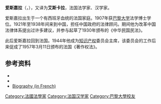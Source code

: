 '''爱斯嘉拉'''（{{lang-fr|Jean Escarra}}，{{bd|1885年||1955年}}），又译为'''艾斯卡拉'''，法国法学家、汉学家。

爱斯嘉拉出生于一个有西班牙血统的法国家庭。1907年获[[巴黎大学|巴黎大学]]法学博士学位。1921年至1938年间来到中国，担任中国政府的法律顾问。期间他为改革中国法律体系提出过许多建议，并参与起草了1930年颁布的《中华民国民法》。

此后爱斯嘉拉回到法国。1944年他成为[[知识产权|知识产权]]委员会主席，该委员会的工作后来促成了1957年3月11日颁布的法国《著作权法》。

== 参考资料 ==
{{reflistH}}
*{{cite book|title=《近代来华外国人名辞典》|publisher=中国社会科学出版社|author=中国社会科学院近代史研究所翻译室|year=1981}}
*{{cite book|title=《中国法学史》（第三卷）|author=何勤华|publisher=法律出版社|year=2006}}
*[http://classiques.uqac.ca/classiques/escarra_jean/escarra_jean_photo/escarra_jean_photo.html Biography (in French)] {{Wayback|url=http://classiques.uqac.ca/classiques/escarra_jean/escarra_jean_photo/escarra_jean_photo.html |date=20070812015546 }}
{{reflistF}}

{{Authority control}}
{{DEFAULTSORT:Escarra, Jean}}
[[Category:法國法學家|Category:法國法學家]]
[[Category:法国汉学家|Category:法国汉学家]]
[[Category:巴黎大學校友|Category:巴黎大學校友]]